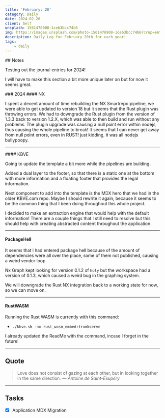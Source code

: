 ```yaml
---
title: 'February: 20'
category: Daily
date: 2024-02-20
client: Self
unsplash: 1561478908-1ceb3bcc74b6
img: https://images.unsplash.com/photo-1561478908-1ceb3bcc74b6?crop=entropy&cs=srgb&fm=jpg&ixid=MnwzNjM5Nzd8MHwxfHJhbmRvbXx8fHx8fHx8fDE2ODE3NDg2ODY&ixlib=rb-4.0.3&q=85
description: Daily Log for February 20th for each year!
tags:
    - daily
---
```



<MDXJS>
## Notes

Testing out the journal entries for 2024!

I will have to make this section a bit more unique later on but for now it seems great.

</MDXJS>

<MDXJS>
### 2024

<MDXJS>
#### NX

I spent a decent amount of time rebuilding the NX Smartrepo pipeline, we were able to get updated to version 18 but it seems that the Rust plugin was throwing errors.
We had to downgrade the Rust plugin from the version of 1.3.3 back to version 1.2.X, which was able to then build and run without any problems.
The plugin upgrade was causing a null point error within nodejs, thus causing the whole pipeline to break!
It seems that I can never get away from null point errors, even in RUST! just kidding, it was all nodejs bullypoopy.

</MDXJS>

---

<MDXJS>
#### KBVE

Going to update the template a bit more while the pipelines are building.

Added a dual layer to the footer, so that there is a static one at the bottom with more information and a floating footer that provides the legal information.

Next component to add into the template is the MDX hero that we had in the older KBVE.com repo.
Maybe I should rewrite it again, because it seems to be the common thing that I been doing throughout this whole project.

I decided to make an extraction engine that would help with the default information!
There are a couple things that I still need to resolve but this should help with creating abstracted content throughout the application.

</MDXJS>

---

<MDXJS>

#### PackageHell

It seems that I had entered package hell because of the amount of dependencies were all over the place, some of them not published, causing a weird vendor loop.

Nx Graph kept looking for version 0.1.2 of `holy` but the workspace had a version of 0.1.3, which caused a weird bug in the graphing system.

We will downgrade the Rust NX integration back to a working state for now, so we can move on.

</MDXJS>

---


<MDXJS>

#### RustWASM

Running the Rust WASM is currently with this command:

-   `./kbve.sh -nx rust_wasm_embed:trunkserve`

I already updated the ReadMe with the command, incase I forget in the future!

</MDXJS>


</MDXJS>

---

<MDXJS>

## Quote

> Love does not consist of gazing at each other, but in looking together in the same direction.
> — <cite>Antoine de Saint-Exupéry</cite>


</MDXJS>

---


<MDXJS>

## Tasks

- [X] Application MDX Migration

</MDXJS>